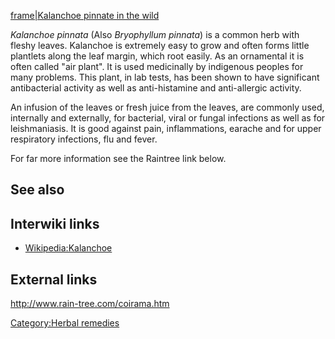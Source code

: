 [[image:Kalanchoe-pinnata.jpg|frame|Kalanchoe pinnate in the wild]]

''Kalanchoe pinnata'' (Also ''Bryophyllum pinnata'') is a common herb with fleshy leaves. Kalanchoe is extremely easy to grow and often forms little plantlets along the leaf margin, which root easily. As an ornamental it is often called "air plant". It is used medicinally by indigenous peoples for many problems. This plant, in lab tests, has been shown to have significant antibacterial activity as well as anti-histamine and anti-allergic activity.

An infusion of the leaves or fresh juice from the leaves, are commonly used, internally and externally, for bacterial, viral or fungal infections as well as for leishmaniasis. It is good against pain, inflammations, earache and for upper respiratory infections, flu and fever.

For far more information see the Raintree link below.

== See also ==

== Interwiki links ==

* [[Wikipedia:Kalanchoe]]

== External links ==

http://www.rain-tree.com/coirama.htm

[[Category:Herbal remedies]]